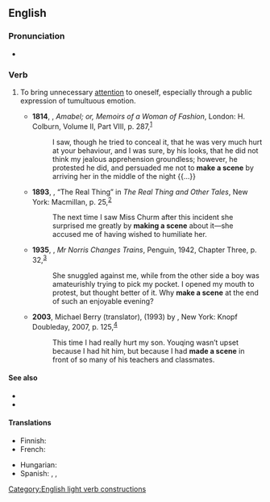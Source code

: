 ==English==

===Pronunciation===
* {{audio|en|En-au-make a scene.ogg|Audio (AU)}}

===Verb===
{{en-verb|makes a scene|making a scene|made a scene}}

# {{lb|en|idiom}} To bring unnecessary [[attention]] to oneself, especially through a public expression of tumultuous emotion.
#* '''1814''', {{w|Elizabeth Cavendish, Duchess of Devonshire|Elizabeth Hervey}}, ''Amabel; or, Memoirs of a Woman of Fashion'', London: H. Colburn, Volume II, Part VIII, p. 287,<sup>[https://catalog.hathitrust.org/Record/006110081]</sup>
#*: I saw, though he tried to conceal it, that he was very much hurt at your behaviour, and I was sure, by his looks, that he did not think my jealous apprehension groundless; however, he protested he did, and persuaded me not to '''make a scene''' by arriving her in the middle of the night {{...}}
#* '''1893''', {{w|Henry James}}, “The Real Thing” in ''The Real Thing and Other Tales'', New York: Macmillan, p. 25,<sup>[https://archive.org/details/realthingotherta00jamerich]</sup>
#*: The next time I saw Miss Churm after this incident she surprised me greatly by '''making a scene''' about it—she accused me of having wished to humiliate her.
#* '''1935''', {{w|Christopher Isherwood}}, ''Mr Norris Changes Trains'', Penguin, 1942, Chapter Three, p. 32,<sup>[https://archive.org/details/mrnorrischangest00ishe]</sup>
#*: She snuggled against me, while from the other side a boy was amateurishly trying to pick my pocket. I opened my mouth to protest, but thought better of it. Why '''make a scene''' at the end of such an enjoyable evening?
#* '''2003''', Michael Berry (translator), ''{{w|To Live (novel)|To Live}}'' (1993) by {{w|Yu Hua}}, New York: Knopf Doubleday, 2007, p. 125,<sup>[https://books.google.ca/books?id=r5kKobqjHgwC&printsec=frontcover#v=onepage&q&f=false]</sup>
#*: This time I had really hurt my son. Youqing wasn’t upset because I had hit him, but because I had '''made a scene''' in front of so many of his teachers and classmates.

====See also====
* {{l|en|make a big thing out of}}
* {{l|en|make a spectacle of oneself}}

====Translations====
{{trans-top}}
* Finnish: {{t|fi|[[järjestää]] [[kohtaus]]}}
* French: {{t+|fr|faire une scène}}
{{trans-mid}}
* Hungarian: {{t|hu|jelenetet rendez}}
* Spanish: {{t|es|montar el pollo}}, {{t+|es|dar la nota}}, {{t|es|montar un numerito}}
{{trans-bottom}}

[[Category:English light verb constructions]]